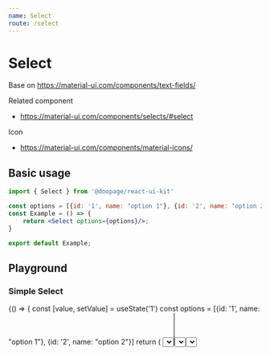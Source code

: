 ```yaml
---
name: Select
route: /select
---
```








# Select
Base on https://material-ui.com/components/text-fields/

Related component
- https://material-ui.com/components/selects/#select

Icon
- https://material-ui.com/components/material-icons/

## Basic usage

```jsx
import { Select } from '@doopage/react-ui-kit'

const options = [{id: '1', name: "option 1"}, {id: '2', name: "option 2"}]
const Example = () => {
    return <Select options={options}/>;
}

export default Example;
```

## Playground

### Simple Select
<Playground>
    {() =>
    {
        const [value, setValue] = useState('1')
        const options = [{id: '1', name: "option 1"}, {id: '2', name: "option 2"}]
        return (
            <Select
                options={options}
                label='Select'
                fullWidth
                value={value}
                onChange={e => setValue(e.target.value)}
            />
        )
    }}
</Playground>

### Multiple Select
<Playground>
    {() =>
    {
        const [value, setValue] = useState(['1'])
        const options = [{id: '1', name: "option 1"}, {id: '2', name: "option 2"}]
        return (
            <Select
                multiple
                options={options}
                label='Select'
                fullWidth
                value={value}
                onChange={e => setValue(e.target.value)}
            />
        )
    }}
</Playground>

### Advanced
<Playground>
    <Select
        options={[{id: '1', name: "option 1", icon: <AdbIcon/>, description: 'description options'}]}
        label='Select'
        fullWidth
    />
    <Select
        options={[1, 2, 3, 4, 5]}
        label='Select'
        fullWidth
    />
</Playground>

## Properties

### Option
Support all props of [Menu Item](https://huynhhuyhiep.github.io/doopage-react-ui-kit/menu-item)

### Select
<Props of={Select} table/>


